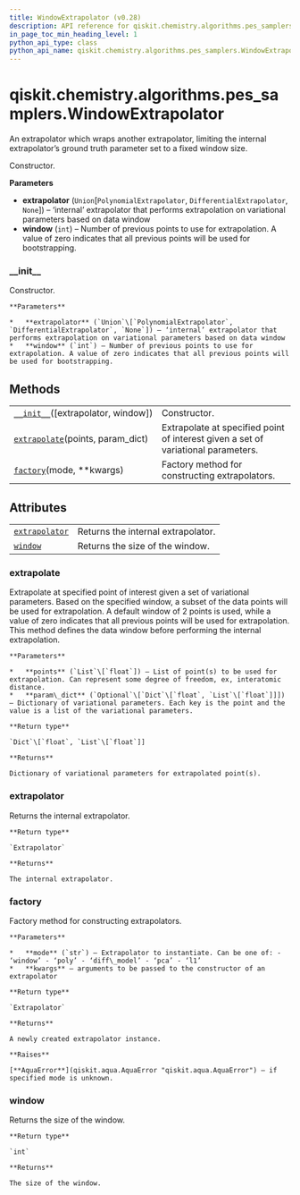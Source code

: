 ```yaml
---
title: WindowExtrapolator (v0.28)
description: API reference for qiskit.chemistry.algorithms.pes_samplers.WindowExtrapolator in qiskit v0.28
in_page_toc_min_heading_level: 1
python_api_type: class
python_api_name: qiskit.chemistry.algorithms.pes_samplers.WindowExtrapolator
---
```


<span id="qiskit-chemistry-algorithms-pes-samplers-windowextrapolator" />

# qiskit.chemistry.algorithms.pes\_samplers.WindowExtrapolator

<Class id="qiskit.chemistry.algorithms.pes_samplers.WindowExtrapolator" isDedicatedPage={true} github="https://github.com/qiskit-community/qiskit-aqua/tree/stable/0.9/qiskit/chemistry/algorithms/pes_samplers/extrapolator.py" signature="WindowExtrapolator(extrapolator=None, window=2)" modifiers="class">
  An extrapolator which wraps another extrapolator, limiting the internal extrapolator’s ground truth parameter set to a fixed window size.

  Constructor.

  **Parameters**

  *   **extrapolator** (`Union`\[`PolynomialExtrapolator`, `DifferentialExtrapolator`, `None`]) – ‘internal’ extrapolator that performs extrapolation on variational parameters based on data window
  *   **window** (`int`) – Number of previous points to use for extrapolation. A value of zero indicates that all previous points will be used for bootstrapping.

  ### \_\_init\_\_

  <Function id="qiskit.chemistry.algorithms.pes_samplers.WindowExtrapolator.__init__" signature="__init__(extrapolator=None, window=2)">
    Constructor.

    **Parameters**

    *   **extrapolator** (`Union`\[`PolynomialExtrapolator`, `DifferentialExtrapolator`, `None`]) – ‘internal’ extrapolator that performs extrapolation on variational parameters based on data window
    *   **window** (`int`) – Number of previous points to use for extrapolation. A value of zero indicates that all previous points will be used for bootstrapping.
  </Function>

  ## Methods

  |                                                                                                                                                                                          |                                                                                   |
  | ---------------------------------------------------------------------------------------------------------------------------------------------------------------------------------------- | --------------------------------------------------------------------------------- |
  | [`__init__`](#qiskit.chemistry.algorithms.pes_samplers.WindowExtrapolator.__init__ "qiskit.chemistry.algorithms.pes_samplers.WindowExtrapolator.__init__")(\[extrapolator, window])      | Constructor.                                                                      |
  | [`extrapolate`](#qiskit.chemistry.algorithms.pes_samplers.WindowExtrapolator.extrapolate "qiskit.chemistry.algorithms.pes_samplers.WindowExtrapolator.extrapolate")(points, param\_dict) | Extrapolate at specified point of interest given a set of variational parameters. |
  | [`factory`](#qiskit.chemistry.algorithms.pes_samplers.WindowExtrapolator.factory "qiskit.chemistry.algorithms.pes_samplers.WindowExtrapolator.factory")(mode, \*\*kwargs)                | Factory method for constructing extrapolators.                                    |

  ## Attributes

  |                                                                                                                                                                        |                                    |
  | ---------------------------------------------------------------------------------------------------------------------------------------------------------------------- | ---------------------------------- |
  | [`extrapolator`](#qiskit.chemistry.algorithms.pes_samplers.WindowExtrapolator.extrapolator "qiskit.chemistry.algorithms.pes_samplers.WindowExtrapolator.extrapolator") | Returns the internal extrapolator. |
  | [`window`](#qiskit.chemistry.algorithms.pes_samplers.WindowExtrapolator.window "qiskit.chemistry.algorithms.pes_samplers.WindowExtrapolator.window")                   | Returns the size of the window.    |

  ### extrapolate

  <Function id="qiskit.chemistry.algorithms.pes_samplers.WindowExtrapolator.extrapolate" signature="extrapolate(points, param_dict)">
    Extrapolate at specified point of interest given a set of variational parameters. Based on the specified window, a subset of the data points will be used for extrapolation. A default window of 2 points is used, while a value of zero indicates that all previous points will be used for extrapolation. This method defines the data window before performing the internal extrapolation.

    **Parameters**

    *   **points** (`List`\[`float`]) – List of point(s) to be used for extrapolation. Can represent some degree of freedom, ex, interatomic distance.
    *   **param\_dict** (`Optional`\[`Dict`\[`float`, `List`\[`float`]]]) – Dictionary of variational parameters. Each key is the point and the value is a list of the variational parameters.

    **Return type**

    `Dict`\[`float`, `List`\[`float`]]

    **Returns**

    Dictionary of variational parameters for extrapolated point(s).
  </Function>

  ### extrapolator

  <Attribute id="qiskit.chemistry.algorithms.pes_samplers.WindowExtrapolator.extrapolator">
    Returns the internal extrapolator.

    **Return type**

    `Extrapolator`

    **Returns**

    The internal extrapolator.
  </Attribute>

  ### factory

  <Function id="qiskit.chemistry.algorithms.pes_samplers.WindowExtrapolator.factory" signature="factory(mode, **kwargs)" modifiers="static">
    Factory method for constructing extrapolators.

    **Parameters**

    *   **mode** (`str`) – Extrapolator to instantiate. Can be one of: - ‘window’ - ‘poly’ - ‘diff\_model’ - ‘pca’ - ‘l1’
    *   **kwargs** – arguments to be passed to the constructor of an extrapolator

    **Return type**

    `Extrapolator`

    **Returns**

    A newly created extrapolator instance.

    **Raises**

    [**AquaError**](qiskit.aqua.AquaError "qiskit.aqua.AquaError") – if specified mode is unknown.
  </Function>

  ### window

  <Attribute id="qiskit.chemistry.algorithms.pes_samplers.WindowExtrapolator.window">
    Returns the size of the window.

    **Return type**

    `int`

    **Returns**

    The size of the window.
  </Attribute>
</Class>

